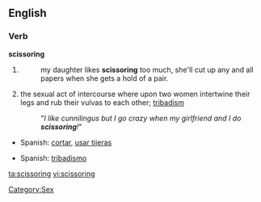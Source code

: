 ==English==

===Verb===
'''scissoring'''

# {{present participle of|[[scissor]]}}
#: my daughter likes '''scissoring''' too much, she'll cut up any and all papers when she gets a hold of a pair.
# the sexual act of intercourse where upon two women intertwine their legs and rub their vulvas to each other; [[tribadism]]
#: "''I like cunnilingus but I go crazy when my girlfriend and I do '''scissoring'''!''"

{{trans-top|cutting}}
*Spanish: [[cortar]], [[usar tijeras]]
{{trans-mid|}}
{{trans-bottom|}}

{{trans-top|lesbian sex}}
*Spanish: [[tribadismo]]
{{trans-mid|}}
{{trans-bottom|}}

[[Category:Sex]]
[[ta:scissoring]]
[[vi:scissoring]]